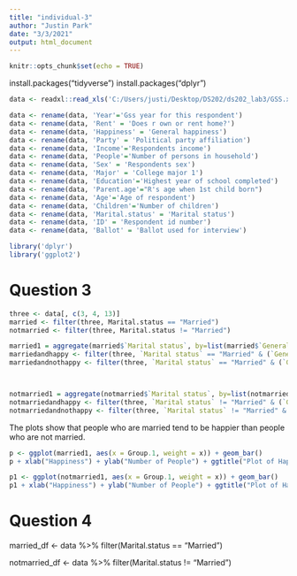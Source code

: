 ```yaml
---
title: "individual-3"
author: "Justin Park"
date: "3/3/2021"
output: html_document
---
```


```r
knitr::opts_chunk$set(echo = TRUE)
```

install.packages("tidyverse")
install.packages("dplyr")

```R
data <- readxl::read_xls('C:/Users/justi/Desktop/DS202/ds202_lab3/GSS.xls')

data <- rename(data, 'Year'='Gss year for this respondent')
data <- rename(data, 'Rent' = 'Does r own or rent home?')
data <- rename(data, 'Happiness' = 'General happiness')
data <- rename(data, 'Party' = 'Political party affiliation')
data <- rename(data, 'Income'='Respondents income')
data <- rename(data, 'People'='Number of persons in household')
data <- rename(data, 'Sex' = 'Respondents sex')
data <- rename(data, 'Major' = 'College major 1')
data <- rename(data, 'Education'='Highest year of school completed')
data <- rename(data, 'Parent.age'="R's age when 1st child born")
data <- rename(data, 'Age'='Age of respondent')
data <- rename(data, 'Children'='Number of children')
data <- rename(data, 'Marital.status' = 'Marital status')
data <- rename(data, 'ID' = 'Respondent id number')
data <- rename(data, 'Ballot' = 'Ballot used for interview')
```

```R
library('dplyr')
library('ggplot2')
```

<h1>Question 3</h1>

```r
three <- data[, c(3, 4, 13)]
married <- filter(three, Marital.status == "Married")
notmarried <- filter(three, Marital.status != "Married")
```

```R
married1 = aggregate(married$`Marital status`, by=list(married$`General happiness`), FUN=length)
marriedandhappy <- filter(three, `Marital status` == "Married" & (`General happiness` == "Very happy" | `General happiness` == "Pretty happy"))
marriedandnothappy <- filter(three, `Marital status` == "Married" & (`General happiness` != "Very happy" & `General happiness` != "Pretty happy"))



notmarried1 = aggregate(notmarried$`Marital status`, by=list(notmarried$`General happiness`), FUN=length)
notmarriedandhappy <- filter(three, `Marital status` != "Married" & (`General happiness` == "Very happy" | `General happiness` == "Pretty happy"))
notmarriedandnothappy <- filter(three, `Marital status` != "Married" & (`General happiness` != "Very happy" & `General happiness` != "Pretty happy"))
```

The plots show that people who are married tend to be happier than people who are not married.


```R
p <- ggplot(married1, aes(x = Group.1, weight = x)) + geom_bar()
p + xlab("Happiness") + ylab("Number of People") + ggtitle("Plot of Happiness for Married People")
```
```R
p1 <- ggplot(notmarried1, aes(x = Group.1, weight = x)) + geom_bar()
p1 + xlab("Happiness") + ylab("Number of People") + ggtitle("Plot of Happiness for Non - Married People")
```

<h1>Question 4</h1>

married_df <- data %>%
  filter(Marital.status == "Married")


notmarried_df <- data %>%
  filter(Marital.status != "Married")









